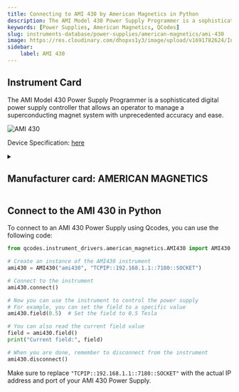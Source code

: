 ```yaml
---
title: Connecting to AMI 430 by American Magnetics in Python
description: The AMI Model 430 Power Supply Programmer is a sophisticated digital power supply controller that allows an operator to manage a superconducting magnet system with unprecedented accuracy and ease.
keywords: [Power Supplies, American Magnetics, QCodes] 
slug: instruments-database/power-supplies/american-magnetics/ami-430 
image: https://res.cloudinary.com/dhopxs1y3/image/upload/v1691782624/Instruments/Power%20Supplies/AMI-430/AMI-430.jpg
sidebar:
    label: AMI 430 
---
```



## Instrument Card

The AMI Model 430 Power Supply Programmer is a sophisticated digital power supply controller that allows an operator to manage a superconducting magnet system with unprecedented accuracy and ease.

![AMI 430](https://res.cloudinary.com/dhopxs1y3/image/upload/v1691782624/Instruments/Power%20Supplies/AMI-430/AMI-430.jpg)

Device Specification: [here](https://www.americanmagnetics.com/brochures/model430.pdf)

<details style={{ marginTop: "15px"}}>
<summary><h2 style={{display:'inline'}}>Manufacturer card: AMERICAN MAGNETICS</h2></summary>

![AMERICAN MAGNETICS](https://res.cloudinary.com/dhopxs1y3/image/upload/v1692806152/Instruments/Vendor%20Logos/American_Magnetic.png)

American Magnetics - Excellence in Magnetics and Cryogenics, since 1968

- Headquarters: US
- Yearly Revenue (millions, USD): 13
- Vendor Website: [here](https://www.americanmagnetics.com/index.php)

</details>


<FeaturedInstrumentVideo category="POWER_SUPPLIES" />

## Connect to the AMI 430 in Python





<Tabs>

<SectionsCard category="POWER_SUPPLIES" manufacturer="American Magnetics"></SectionsCard>

<TabItem value="QCodes" label="QCodes">

To connect to an AMI 430 Power Supply using Qcodes, you can use the following code:

```python
from qcodes.instrument_drivers.american_magnetics.AMI430 import AMI430

# Create an instance of the AMI430 instrument
ami430 = AMI430("ami430", "TCPIP::192.168.1.1::7180::SOCKET")

# Connect to the instrument
ami430.connect()

# Now you can use the instrument to control the power supply
# For example, you can set the field to a specific value
ami430.field(0.5)  # Set the field to 0.5 Tesla

# You can also read the current field value
field = ami430.field()
print("Current field:", field)

# When you are done, remember to disconnect from the instrument
ami430.disconnect()
```

Make sure to replace `"TCPIP::192.168.1.1::7180::SOCKET"` with the actual IP address and port of your AMI 430 Power Supply.

</TabItem>
</Tabs>